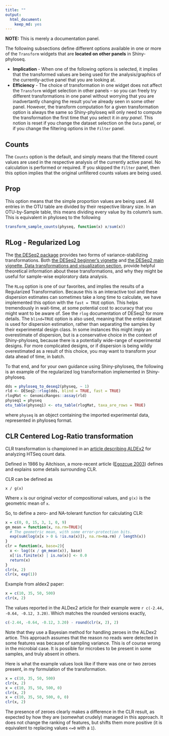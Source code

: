 ```yaml
---
title: ""
output:
  html_document:
    keep_md: yes
---
```


**NOTE:** This is merely a documentation panel.

The following subsections define
different options available
in one or more of the `Transform` widgets
that are **located on other panels**
in Shiny-phyloseq.

- **Implication** - When one of the following options is selected,
it implies that the transformed values
are being used for the analysis/graphics
of the currently-active panel
that you are looking at.
- **Efficiency** - The choice of transformation in one widget
does not affect the `Transform` widget selection in other panels --
so you can freely try different transformations in one panel
without worrying that you are inadvertantly changing
the result you've already seen in some other panel.
However, the transform computation for a given transformation option
is always the same
so Shiny-phyloseq will only need to compute the transformation
the first time that you select it *in any panel*.
This notion is reset if you change the dataset selection on the `Data` panel,
or if you change the filtering options in the `Filter` panel.

## Counts

The `Counts` option is the default, and simply means 
that the filtered count values are used in the respective analysis 
of the currently active panel.
No calculation is performed or required.
If you skipped the `Filter` panel,
then this option implies that the original unfiltered counts values are being used.


## Prop

This option means that the simple proportion values are being used. 
All entries in the OTU table are divided
by their respective library size.
In an OTU-by-Sample table, this means dividing every value by its column's sum.
This is equivalent in phyloseq to the following

```r
transform_sample_counts(physeq, function(x) x/sum(x))
```


## RLog - Regularized Log

The [the DESeq2 package](http://www.bioconductor.org/packages/release/bioc/html/DESeq2.html)
provides two forms of variance-stabilizing transformations.
Both [the DESeq2 beginner's vignette](http://www.bioconductor.org/packages/release/bioc/vignettes/DESeq2/inst/doc/beginner.pdf)
and [the DESeq2 main vignette, Data transformations and visualization section](http://www.bioconductor.org/packages/release/bioc/vignettes/DESeq2/inst/doc/DESeq2.pdf),
provide helpful theoretical information about these transformations,
and why they might be useful
for sample-wise exploratory data analysis.

The `RLog` option is one of our favorites,
and implies the results of a Regularized Transformation.
Because this is an interactive tool and these dispersion estimates
can sometimes take a long time to calculate,
we have implemented this option with the `fast = TRUE` option.
This helps tremendously in wait-time,
at some potential cost to accuracy that you might want to be aware of.
See the `rlog` documentation of DESeq2 for more details.
The `blind=TRUE` option is also used,
meaning that the entire dataset is used for dispersion estimation,
rather than separating the samples by their experimental design class.
In some instances this might imply an overestimate of dispersion,
but is a conservative choice in the context of Shiny-phyloseq,
because there is a potentially wide-range of experimental designs.
For more complicated designs, or if dispersion is being wildly overestimated
as a result of this choice,
you may want to transform your data ahead of time, in batch.

To that end, and for your own guidance using Shiny-phyloseq,
the following is an example of the regularized log transformation
implemented in Shiny-phyloseq.

```r
dds = phyloseq_to_deseq2(physeq, ~ 1)
rld <- DESeq2::rlog(dds, blind = TRUE, fast = TRUE)
rlogMat <- GenomicRanges::assay(rld)
physeq1 = physeq
otu_table(physeq1) <- otu_table(rlogMat, taxa_are_rows = TRUE)
```

where `physeq` is an object containing the imported experimental data,
represented in phyloseq format. 


## CLR Centered Log-Ratio transformation

CLR transformation is championed in an 
[article describing ALDEx2](http://www.ncbi.nlm.nih.gov/pmc/articles/PMC4030730/)
for analyzing HTSeq count data.

Defined in 1986 by Aitchison, a more-recent article 
([Egozcue 2003](http://link.springer.com/article/10.1023%2FA%3A1023818214614))
defines and explains some details surrounding CLR.

CLR can be defined as

`x / g(x)`

Where `x` is our original vector of compositional values, and `g(x)` is the geometric mean of `x`.

So, to define a zero- and NA-tolerant function for calculating CLR:

```r
x = c(0, 0, 15, 3, 1, 0, 9)
gm_mean = function(x, na.rm=TRUE){
  # The geometric mean, with some error-protection bits.
  exp(sum(log(x[x > 0 & !is.na(x)]), na.rm=na.rm) / length(x))
}
clr = function(x, base=2){
  x <- log((x / gm_mean(x)), base)
  x[!is.finite(x) | is.na(x)] <- 0.0
  return(x)
}
clr(x, 2)
clr(x, exp(1))
```

Example from aldex2 paper:

```r
x = c(10, 35, 50, 500)
clr(x, 2)
```

The values reported in the ALDex2 article for their example were `r c(-2.44, -0.64, -0.12, 3.20)`.
Which matches the rounded versions exactly,

```r
c(-2.44, -0.64, -0.12, 3.20) - round(clr(x, 2), 2)
```

Note that they use a Bayesian method for handling zeroes in the ALDex2 artice.
This approach assumes that the reason no reads were detected in some features 
was because of sampling variance. 
This is of course wrong in the microbial case.
It is possible for microbes to be present in some samples, 
and truly absent in others.

Here is what the example values look like if there was one or two zeroes present,
in my formulation of the transformation.

```r
x = c(10, 35, 50, 500)
clr(x, 2)
x = c(10, 35, 50, 500, 0)
clr(x, 2)
x = c(10, 35, 50, 500, 0, 0)
clr(x, 2)
```

The presence of zeroes clearly makes a difference in the CLR result,
as expected by how they are (somewhat crudely) managed in this approach.
It does not change the ranking of features, 
but shifts them more positive (it is equivalent to replacing values `<=0` with a `1`).

